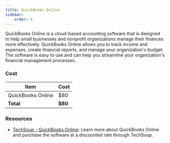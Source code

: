 ```yaml
---
title: QuickBooks Online
sidebar:
    order: 4
---
```


QuickBooks Online is a cloud-based accounting software that is designed to help small businesses and nonprofit organizations manage their finances more effectively. QuickBooks Online allows you to track income and expenses, create financial reports, and manage your organization's budget. The software is easy to use and can help you streamline your organization's financial management processes.

### Cost

| Item | Cost |
|------|------|
| QuickBooks Online | $80 |
| **Total** | **$80** |


### Resources

- [TechSoup - QuickBooks Online](https://www.techsoup.org/products/quickbooks-online-plus-g-49616-): Learn more about QuickBooks Online and purchase the software at a discounted rate through TechSoup.
